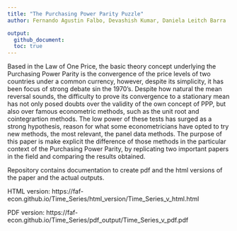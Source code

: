 ```yaml
---
title: "The Purchasing Power Parity Puzzle"
author: Fernando Agustin Falbo, Devashish Kumar, Daniela Leitch Barra

output:
  github_document:
  toc: true
---
```

  
Based in the Law of One Price, the basic theory concept underlying the Purchasing Power Parity is the convergence of the price levels of two countries under a common currency, however, despite its simplicity, it has been focus of strong debate sin the 1970’s. Despite how natural the mean reversal sounds, the difficulty to prove its convergence to a stationary mean has not only posed doubts over the validity of the own concept of PPP, but also over famous econometric methods, such as the unit root and cointegrartion methods. The low power of these tests has surged as a strong hypothesis, reason for what some econometricians have opted to try new methods, the most relevant, the panel data methods. The purpose of this paper is make explicit the difference of those methods in the particular context of the Purchasing Power Parity, by replicating two important papers in the field and comparing the results obtained.

Repository contains documentation to create pdf and the html versions of the paper and the actual outputs.  

HTML version: https://faf-econ.github.io/Time_Series/html_version/Time_Series_v_html.html

PDF version: https://faf-econ.github.io/Time_Series/pdf_output/Time_Series_v_pdf.pdf
